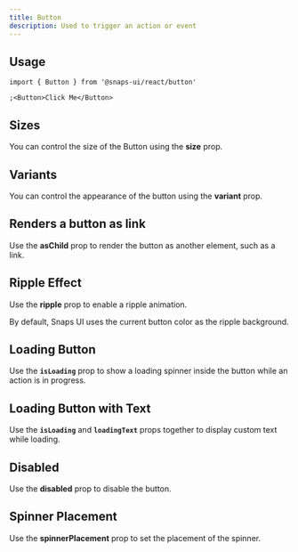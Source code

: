 ```yaml
---
title: Button
description: Used to trigger an action or event
---
```


<ExampleTabs name="button-basics" scope="button" />

## Usage

```tsx
import { Button } from '@snaps-ui/react/button'

;<Button>Click Me</Button>
```

## Sizes

You can control the size of the Button using the **size** prop.

<ExampleTabs name="button-size" scope="button" />

## Variants

You can control the appearance of the button using the **variant** prop.

<ExampleTabs name="button-variant" scope="button" />

## Renders a button as link

Use the **asChild** prop to render the button as another element, such as a link.

<ExampleTabs name="button-as-link" scope="button" />

## Ripple Effect

Use the **ripple** prop to enable a ripple animation.

By default, Snaps UI uses the current button color as the ripple background.

<ExampleTabs name="button-ripple" scope="button" />

## Loading Button

Use the **`isLoading`** prop to show a loading spinner inside the button while an action is in progress.

<ExampleTabs name="button-loading" scope="button" />

## Loading Button with Text

Use the **`isLoading`** and **`loadingText`** props together to display custom text while loading.

<ExampleTabs name="button-loading-text" scope="button" />

## Disabled

Use the **disabled** prop to disable the button.

<ExampleTabs name="button-disabled" scope="button" />

## Spinner Placement

Use the **spinnerPlacement** prop to set the placement of the spinner.

<ExampleTabs name="button-spinner-placement" scope="button" />
